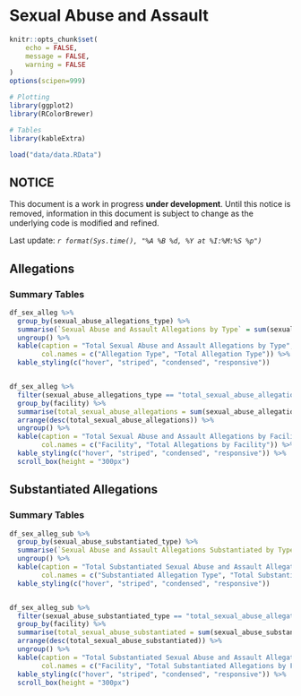 # Sexual Abuse and Assault

```r
knitr::opts_chunk$set(
	echo = FALSE,
	message = FALSE,
	warning = FALSE
)
options(scipen=999)
```

```r
# Plotting
library(ggplot2)
library(RColorBrewer)

# Tables
library(kableExtra)

load("data/data.RData")
```

::: {.infobox}
## NOTICE {.infobox}

This document is a work in progress **under development**. Until this notice is removed, information in this document is subject to change as the underlying code is modified and refined.

Last update: *`r format(Sys.time(), "%A %B %d, %Y at %I:%M:%S %p")`*
:::

## Allegations

### Summary Tables

```r
df_sex_alleg %>% 
  group_by(sexual_abuse_allegations_type) %>% 
  summarise(`Sexual Abuse and Assault Allegations by Type` = sum(sexual_abuse_allegations_count, na.rm = TRUE)) %>% 
  ungroup() %>% 
  kable(caption = "Total Sexual Abuse and Assault Allegations by Type",
        col.names = c("Allegation Type", "Total Allegation Type")) %>% 
  kable_styling(c("hover", "striped", "condensed", "responsive"))


df_sex_alleg %>% 
  filter(sexual_abuse_allegations_type == "total_sexual_abuse_allegations") %>% 
  group_by(facility) %>% 
  summarise(total_sexual_abuse_allegations = sum(sexual_abuse_allegations_count, na.rm = TRUE)) %>% 
  arrange(desc(total_sexual_abuse_allegations)) %>% 
  ungroup() %>% 
  kable(caption = "Total Sexual Abuse and Assault Allegations by Facility",
        col.names = c("Facility", "Total Allegations by Facility")) %>% 
  kable_styling(c("hover", "striped", "condensed", "responsive")) %>% 
  scroll_box(height = "300px")
```

## Substantiated Allegations

### Summary Tables

```r
df_sex_alleg_sub %>% 
  group_by(sexual_abuse_substantiated_type) %>% 
  summarise(`Sexual Abuse and Assault Allegations Substantiated by Type` = sum(sexual_abuse_substantiated_count, na.rm = TRUE)) %>% 
  ungroup() %>% 
  kable(caption = "Total Substantiated Sexual Abuse and Assault Allegations by Type",
        col.names = c("Substantiated Allegation Type", "Total Substantiated Allegation Type")) %>% 
  kable_styling(c("hover", "striped", "condensed", "responsive"))


df_sex_alleg_sub %>% 
  filter(sexual_abuse_substantiated_type == "total_sexual_abuse_allegations_substantiated") %>% 
  group_by(facility) %>% 
  summarise(total_sexual_abuse_substantiated = sum(sexual_abuse_substantiated_count, na.rm = TRUE)) %>% 
  arrange(desc(total_sexual_abuse_substantiated)) %>% 
  ungroup() %>% 
  kable(caption = "Total Substantiated Sexual Abuse and Assault Allegations by Facility",
        col.names = c("Facility", "Total Substantiated Allegations by Facility")) %>% 
  kable_styling(c("hover", "striped", "condensed", "responsive")) %>% 
  scroll_box(height = "300px")
```

